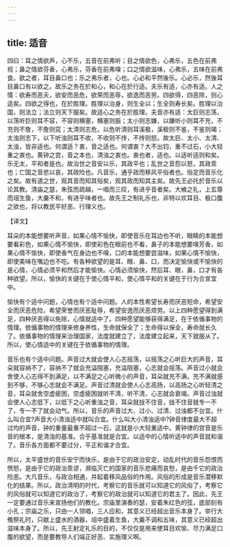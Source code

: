 ```yaml
---
---
---
```

title: 适音
---



四曰：耳之情欲声，心不乐，五音在前弗听；目之情欲色，心弗乐，五色在前弗视；鼻之情欲芬香，心弗乐，芬香在前弗嗅；口之情欲滋味，心弗乐，五味在前弗食。欲之者，耳目鼻口也；乐之弗乐者，心也。心必和平然後乐。心必乐，然後耳目鼻口有以欲之。故乐之务在於和心，和心在於行适。夫乐有适，心亦有适。人之情：欲寿而恶夭，欲安而恶危，欲荣而恶辱，欲逸而恶劳。四欲得，四恶除，则心适矣。四欲之得也，在於胜理。胜理以治身，则生全以；生全则寿长矣。胜理以治国，则法立；法立则天下服矣。故适心之务在於胜理。夫音亦有适：太巨则志荡，以荡听巨则耳不容，不容则横塞，横塞则振；太小则志嫌，以嫌听小则耳不充，不充则不詹，不詹则窕；太清则志危，以危听清则耳溪极，溪极则不鉴，不鉴则竭；太浊则志下，以下听浊则耳不收，不收则不抟，不抟则怒。故太巨、太小、太清、太浊，皆非适也。何谓适？衷，音之适也。何谓衷？大不出钧，重不过石，小大轻重之衷也。黄钟之宫，音之本也，清浊之衷也。衷也者，适也。以适听适则和矣。乐无太，平和者是也。故治世之音安以乐，其政平也；乱世之音怨以怒，其政乖也；亡国之音悲以哀，其政险也。凡音乐，通乎政而移风平俗者也。俗定而音乐化之矣。故有道之世，观其音而知其俗矣，观其政而知其主矣。故先王必托於音乐以论其教。清庙之瑟，朱弦而疏越，一唱而三叹，有进乎音者矣。大飨之礼，上玄尊而俎生鱼，大羹不和，有进乎味者也。故先王之制礼乐也，非特以欢耳目、极口腹之欲也，将以教民平好恶、行理义也。

【译文】

耳朵的本能想要听声音，如果心情不愉快，即使音乐在耳边也不听，眼睛的本能想要看彩色，如果心情不愉快，即使彩色在眼前也不看，鼻子的本能想要嗅芳香，如果心情不愉快，即使香气在身边也不嗅，口的本能想要尝滋味，如果心情不愉快，即使美味在嘴边也不吃。有各种欲望的是耳、眼、鼻、口，而决定愉快或不愉快的是心情，心情必须平和然后才能愉快。心情必须愉快，然后耳、眼，鼻，口才有各种欲望。所以，愉快的关键在于使心情平和，使心情平和的关键在于行为合宣宜中。

愉快有个适中问题，心情也有个适中问题。人的本性希望长寿而厌恶短命，希望安全而厌恶危险，希望荣誉而厌恶耻辱，希望安逸而厌恶烦劳。以上四种愿望得到满足，四种厌恶得以免除，心情就适中了。四种愿望能够获得满足，在于依循事物的情理。依循事物的情理来修身养性，生命就保全了；生命得以保全，寿命就长久了。依循事物的情理来治理国家，法度就建立了，法度建立起来，天下就服从了。所以，使心情适中的关键在于依循事物的情理。

音乐也有个适中问题。声音过大就会使人心志摇荡，以摇荡之心听巨大的声音，耳朵就容纳不了，容纳不了就会充溢阻塞，充溢阻塞，心志就会摇荡。声音过小就会舍使人心志得不到满足，以不满足之心听微小的声音，耳朵就充不满，充不满就感到不够，不够心志就会不满足。声音过清就会使人心志高扬，以高扬之心听轻清之音，耳朵就舍空虚疲困，空虚疲困就听不清，听不清，心志就会衰竭。声音过浊就会使人心志低下，以低下之心听重浊之音，耳朵就拢不住音，拢不住音就专一不了，专一不了就会动气。所以，音乐的声音过大、过小、过清、过浊都不台宜。什么叫合宜?声音大小清浊适中就叫合宜。什么叫大小清浊适中?钟音律度最大不超过均的声音，钟的重量最重不超过一石，这就是小大轻重适中。黄钟律的宫音是乐音的根本，是清浊的基准。合乎基准就是合宜。以适中的心情听适中的声音就和谐了。音乐各方面都不要过分，平正和谐才合宜。

所以，太平盛世的音乐安宁而快乐，是由于它的政治安定，动乱时代的音乐怨恨而愤怒，是由于它的政治乖谬，濒临灭亡的国家的音乐悲痛而哀愁，是由千它的政治险恶。大凡音乐，与政治相通，并起着移风品俗的作用。风俗的形成是音乐潜移默化的结果。所以，政治清明的时代，考察它的音乐就可以知道它的风俗了，考察它的风俗就可以知道它的政治了，考察它的政治就可以知道它的君主了。因此，先王一定要通过音乐来宣扬他们的教化。宗庙里演奏的瑟，安着朱红色的弦，底部刻有小孔；宗庙之乐，只由一人领唱，三人应和，其意义已经超出音乐本身了。举行大飧祭礼时，只献上盛水的酒器，俎中盛着生鱼，大羹不调和五味，其意义已经超出滋味本身了。所以，先王射定礼乐的目的，不仅仅是用来使耳目欢愉、尽力满足口腹的欲望，而是要教导人们端正好恶、实施理义啊。